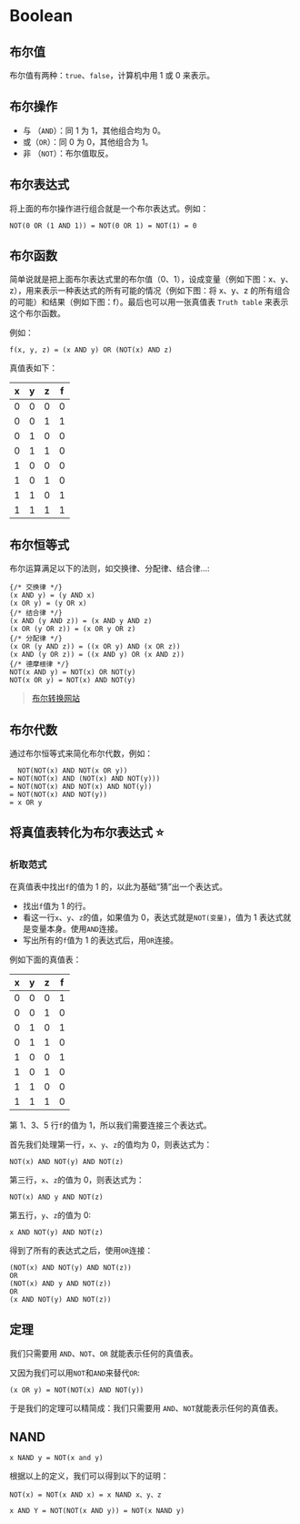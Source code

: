 # Boolean

## 布尔值

布尔值有两种：`true`、`false`，计算机中用 1 或 0 来表示。

## 布尔操作

- 与 （`AND`）：同 1 为 1，其他组合均为 0。
- 或（`OR`）：同 0 为 0，其他组合为 1。
- 非 （`NOT`）：布尔值取反。

## 布尔表达式

将上面的布尔操作进行组合就是一个布尔表达式。例如：

```
NOT(0 OR (1 AND 1)) = NOT(0 OR 1) = NOT(1) = 0
```

## 布尔函数

简单说就是把上面布尔表达式里的布尔值（0、1），设成变量（例如下图：x、y、z），用来表示一种表达式的所有可能的情况（例如下图：将 x、y、z 的所有组合的可能）和结果（例如下图：f）。最后也可以用一张真值表 `Truth table` 来表示这个布尔函数。

例如：

```
f(x, y, z) = (x AND y) OR (NOT(x) AND z)
```

真值表如下：

| x   | y   | z   | f   |
| --- | --- | --- | --- |
| 0   | 0   | 0   | 0   |
| 0   | 0   | 1   | 1   |
| 0   | 1   | 0   | 0   |
| 0   | 1   | 1   | 0   |
| 1   | 0   | 0   | 0   |
| 1   | 0   | 1   | 0   |
| 1   | 1   | 0   | 1   |
| 1   | 1   | 1   | 1   |

## 布尔恒等式

布尔运算满足以下的法则，如交换律、分配律、结合律...:

```
{/* 交换律 */}
(x AND y) = (y AND x)
(x OR y) = (y OR x)
{/* 结合律 */}
(x AND (y AND z)) = (x AND y AND z)
(x OR (y OR z)) = (x OR y OR z)
{/* 分配律 */}
(x OR (y AND z)) = ((x OR y) AND (x OR z))
(x AND (y OR z)) = ((x AND y) OR (x AND z))
{/* 德摩根律 */}
NOT(x AND y) = NOT(x) OR NOT(y)
NOT(x OR y) = NOT(x) AND NOT(y)
```

> [布尔转换网站](https://electronics-course.com/boolean-algebra)

## 布尔代数

通过布尔恒等式来简化布尔代数，例如：

```
  NOT(NOT(x) AND NOT(x OR y))
= NOT(NOT(x) AND (NOT(x) AND NOT(y)))
= NOT(NOT(x) AND NOT(x) AND NOT(y))
= NOT(NOT(x) AND NOT(y))
= x OR y
```

## 将真值表转化为布尔表达式 ⭐

### 析取范式

在真值表中找出`f`的值为 1 的，以此为基础“猜”出一个表达式。

- 找出`f`值为 1 的行。
- 看这一行`x`、`y`、`z`的值，如果值为 0，表达式就是`NOT(变量)`，值为 1 表达式就是变量本身。使用`AND`连接。
- 写出所有的`f`值为 1 的表达式后，用`OR`连接。

例如下面的真值表：

| x   | y   | z   | f   |
| --- | --- | --- | --- |
| 0   | 0   | 0   | 1   |
| 0   | 0   | 1   | 0   |
| 0   | 1   | 0   | 1   |
| 0   | 1   | 1   | 0   |
| 1   | 0   | 0   | 1   |
| 1   | 0   | 1   | 0   |
| 1   | 1   | 0   | 0   |
| 1   | 1   | 1   | 0   |

第 1、3、5 行`f`的值为 1，所以我们需要连接三个表达式。

首先我们处理第一行，`x`、`y`、`z`的值均为 0，则表达式为：

```
NOT(x) AND NOT(y) AND NOT(z)
```

第三行，`x`、`z`的值为 0，则表达式为：

```
NOT(x) AND y AND NOT(z)
```

第五行，`y`、`z`的值为 0:

```
x AND NOT(y) AND NOT(z)
```

得到了所有的表达式之后，使用`OR`连接：

```
(NOT(x) AND NOT(y) AND NOT(z))
OR
(NOT(x) AND y AND NOT(z))
OR
(x AND NOT(y) AND NOT(z))
```

## 定理

我们只需要用 `AND`、`NOT`、`OR` 就能表示任何的真值表。

又因为我们可以用`NOT`和`AND`来替代`OR`:

```
(x OR y) = NOT(NOT(x) AND NOT(y))
```

于是我们的定理可以精简成：我们只需要用 `AND`、`NOT`就能表示任何的真值表。

## NAND

```
x NAND y = NOT(x and y)
```

根据以上的定义，我们可以得到以下的证明：

```
NOT(x) = NOT(x AND x) = x NAND x、y、z
```

```
x AND Y = NOT(NOT(x AND y)) = NOT(x NAND y)
```
